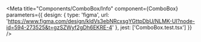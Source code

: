 
<Meta
  title="Components/ComboBox/Info"
  component={ComboBox}
  parameters={{
    design: {
      type: 'figma',
      url: 'https://www.figma.com/design/kldVs3ebNRcxsgYGttpDbU/NLMK-UI?node-id=594-273525&t=gzSZWyf2gDh6EKRE-4'
    },
    jest: ['ComboBox.test.tsx']
  }}
/>

<Story of={DecoratorDefault} />

<Unstyled>
  <Stories />
</Unstyled>
